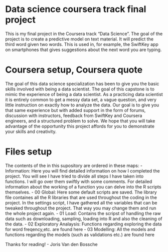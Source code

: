 # Data science coursera track final project
This is my final project in the Coursera track "Data Science". The goal of the project is to create a predictive model on text material. It will predict the third word given two words. This is used in, for example, the SwiftKey app on smartphones that gives suggestions about the next word you are typing.

# Coursera setup, Coursera quote
The goal of this data science specialization has been to give you the basic skills involved with being a data scientist. The goal of this capstone is to mimic the experience of being a data scientist. As a practicing data scientist it is entirely common to get a messy data set, a vague question, and very little instruction on exactly how to analyze the data. Our goal is to give you that same experience but with added support in the form of forums, discussion with instructors, feedback from SwiftKey and Coursera engineers, and a structured problem to solve. We hope that you will take advantage of the opportunity this project affords for you to demonstrate your skills and creativity. 

# Files setup
The contents of the in this supository are ordered in these maps:
- Information: Here you will find detailed information on how I completed the project. You will see I have tried to divide all steps I have taken into functions. I will go over them swiftly with some comments. For detailed information about the working of a function you can delve into the R scripts themselves.
- 00 Global: Here some default scripts are saved. The library file containes all the R libraries that are used throughout the coding in the project. In the settings script, I have gathered all the variables that can be tweaked throughout the project. That way you may change them and run the whole project again.
- 01 Load: Contains the scripst of handling the raw data such as downloading, sampling, loading into R and also the cleaning of the data.
- 02 Exploratory Analaysis: Functions regarding exploring the data for word freqency,etc. are found here
- 03 Modelling: All the models and functions regarding the models (such as validations etc.) are found here

Thanks for reading! - Joris Van den Bossche